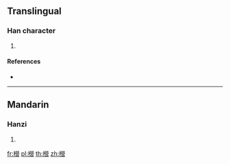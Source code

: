 ==Translingual==

===Han character===
{{Han char|rn=75|rad=木|as=17|sn=21|four=|canj=DFFR}}

# {{defn|Han|sort=木17}}

====References====
* {{Han ref|kx=0562.260|dkj=15896|hdz=21322.060|uh=6AFF|ud=27391}}

----

==Mandarin==

===Hanzi===
{{cmn-hanzi|pin=[[liàn]] ([[lian4]]), [[yíng]] ([[ying2]])|wg=lien<sup>4</sup>, ying<sup>2</sup>}}

# {{defn|lang=cmn|sort=木17}}

[[fr:櫿]]
[[pl:櫿]]
[[th:櫿]]
[[zh:櫿]]